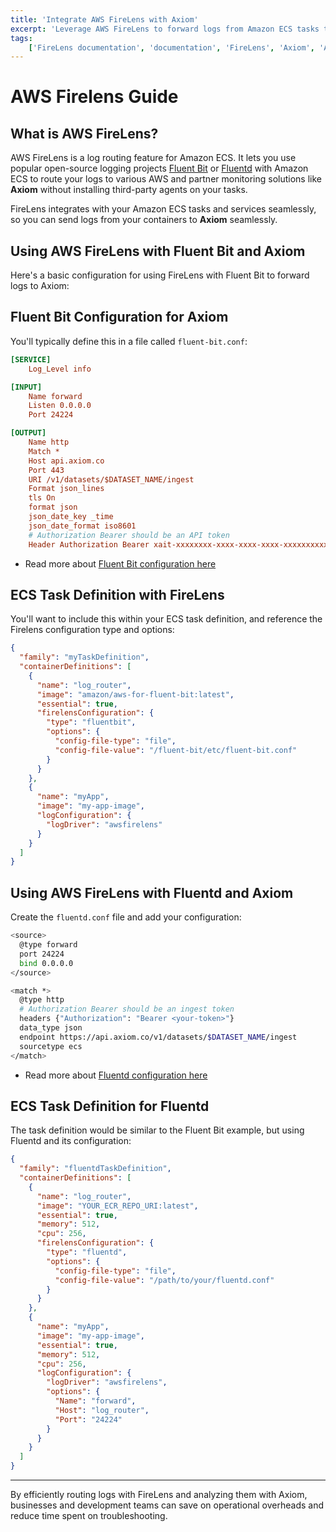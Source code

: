 ```yaml
---
title: 'Integrate AWS FireLens with Axiom'
excerpt: 'Leverage AWS FireLens to forward logs from Amazon ECS tasks to Axiom for efficient, real-time analysis and insights.'
tags:
    ['FireLens documentation', 'documentation', 'FireLens', 'Axiom', 'Amazon ECS', 'container logging', 'fluentd', 'fluentbit', 'real-time analysis']
---
```



# AWS Firelens Guide

## What is AWS FireLens?

AWS FireLens is a log routing feature for Amazon ECS. It lets you use popular open-source logging projects [Fluent Bit](https://fluentbit.io/) or [Fluentd](https://www.fluentd.org/) with Amazon ECS to route your logs to various AWS and partner monitoring solutions like **Axiom** without installing third-party agents on your tasks.

FireLens integrates with your Amazon ECS tasks and services seamlessly, so you can send logs from your containers to **Axiom** seamlessly.

## Using AWS FireLens with Fluent Bit and Axiom

Here's a basic configuration for using FireLens with Fluent Bit to forward logs to Axiom:

## Fluent Bit Configuration for Axiom 

You'll typically define this in a file called `fluent-bit.conf`:

```ini copy
[SERVICE]
    Log_Level info

[INPUT]
    Name forward
    Listen 0.0.0.0
    Port 24224

[OUTPUT]
    Name http
    Match *
    Host api.axiom.co
    Port 443
    URI /v1/datasets/$DATASET_NAME/ingest
    Format json_lines
    tls On
    format json
    json_date_key _time
    json_date_format iso8601
    # Authorization Bearer should be an API token
    Header Authorization Bearer xait-xxxxxxxx-xxxx-xxxx-xxxx-xxxxxxxxxxx
```

- Read more about [Fluent Bit configuration here](/docs/send-data/fluent-bit)

## ECS Task Definition with FireLens

You'll want to include this within your ECS task definition, and reference the Firelens configuration type and options:

```json copy
{
  "family": "myTaskDefinition",
  "containerDefinitions": [
    {
      "name": "log_router",
      "image": "amazon/aws-for-fluent-bit:latest",
      "essential": true,
      "firelensConfiguration": {
        "type": "fluentbit",
        "options": {
          "config-file-type": "file",
          "config-file-value": "/fluent-bit/etc/fluent-bit.conf"
        }
      }
    },
    {
      "name": "myApp",
      "image": "my-app-image",
      "logConfiguration": {
        "logDriver": "awsfirelens"
      }
    }
  ]
}
```

## Using AWS FireLens with Fluentd and Axiom

Create the `fluentd.conf` file and add your configuration:

```bash copy
<source>
  @type forward
  port 24224
  bind 0.0.0.0
</source>

<match *>
  @type http
  # Authorization Bearer should be an ingest token
  headers {"Authorization": "Bearer <your-token>"}
  data_type json
  endpoint https://api.axiom.co/v1/datasets/$DATASET_NAME/ingest
  sourcetype ecs
</match>
```
- Read more about [Fluentd configuration here](/docs/send-data/fluentd)

## ECS Task Definition for Fluentd

The task definition would be similar to the Fluent Bit example, but using Fluentd and its configuration:

```json copy
{
  "family": "fluentdTaskDefinition",
  "containerDefinitions": [
    {
      "name": "log_router",
      "image": "YOUR_ECR_REPO_URI:latest", 
      "essential": true,
      "memory": 512,
      "cpu": 256,
      "firelensConfiguration": {
        "type": "fluentd",
        "options": {
          "config-file-type": "file",
          "config-file-value": "/path/to/your/fluentd.conf"
        }
      }
    },
    {
      "name": "myApp",
      "image": "my-app-image",
      "essential": true,
      "memory": 512,
      "cpu": 256,
      "logConfiguration": {
        "logDriver": "awsfirelens",
        "options": {
          "Name": "forward",
          "Host": "log_router",
          "Port": "24224"
        }
      }
    }
  ]
}
```

---

By efficiently routing logs with FireLens and analyzing them with Axiom, businesses and development teams can save on operational overheads and reduce time spent on troubleshooting.